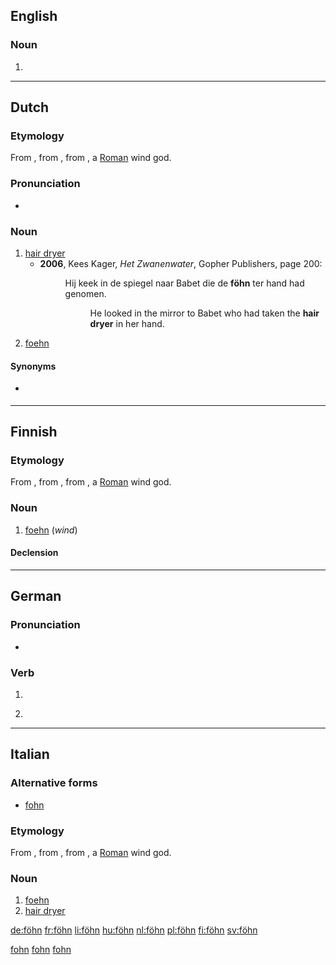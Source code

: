 {{also|Föhn}}
==English==

===Noun===
{{en-noun}}

# {{alternative spelling of|foehn}}

[[Category:English terms spelled with Ö|fohn]]

----

==Dutch==
{{was fwotd|2013|January|15}}

===Etymology===
From {{etyl|de|nl}} {{term|Föhn|lang=de}}, from {{etyl|VL.|nl}} {{term/t|la|*faōnius}}, from {{etyl|la|nl}} {{term|Favōnius||[[w:Favonius|Favonius]]|lang=la}}, a [[Roman]] wind god.

===Pronunciation===
* {{IPA|lang=nl|/føːn/}}

===Noun===
{{nl-noun|m|s|föhntje}}

# [[hair dryer]]
#* '''2006''', Kees Kager, ''Het Zwanenwater'', Gopher Publishers, page 200:
#*: Hij keek in de spiegel naar Babet die de '''föhn''' ter hand had genomen.
#*:: He looked in the mirror to Babet who had taken the '''hair dryer''' in her hand.
# [[foehn]]

====Synonyms====
* {{sense|hair dryer}} {{l|nl|haardroger}}

[[Category:Dutch terms spelled with Ö|fohn]]

----

==Finnish==

===Etymology===
From {{etyl|de|fi}} {{term|Föhn|lang=de}}, from {{etyl|VL.|fi}} {{term/t|la|*faōnius}}, from {{etyl|la|fi}} {{term|Favōnius||[[w:Favonius|Favonius]]|lang=la}}, a [[Roman]] wind god.

===Noun===
{{fi-noun}}

# [[foehn]] (''wind'')

====Declension====
{{fi-decl-risti|föhn|||ä|i=0}}

----

==German==

===Pronunciation===
* {{IPA|/føːn/|lang=de}}

===Verb===
{{head|de|verb form}}

# {{de-verb form of|föhnen|i|s}}
# {{context|informal|lang=de}} {{de-verb form of|föhnen|1|s|g}}

----

==Italian==

===Alternative forms===
* [[fohn]]

===Etymology===
From {{etyl|de|it}} {{term|Föhn|lang=de}}, from {{etyl|VL.|it}} {{term/t|la|*faōnius}}, from {{etyl|la|it}} {{term|Favōnius||[[w:Favonius|Favonius]]|lang=la}}, a [[Roman]] wind god.

===Noun===
{{head|it|noun|g=m|invariable}}

# [[foehn]]
# [[hair dryer]]

[[Category:Italian terms spelled with Ö|fohn]]

[[de:föhn]]
[[fr:föhn]]
[[li:föhn]]
[[hu:föhn]]
[[nl:föhn]]
[[pl:föhn]]
[[fi:föhn]]
[[sv:föhn]]